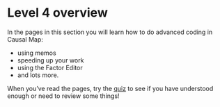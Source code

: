 # Level 4 overview{#xlevel4}

In the pages in this section you will learn how to do advanced coding in Causal Map: 

- using memos 
- speeding up your work
- using the Factor Editor
- and lots more.

When you've read the pages, try the [quiz](https://causalmap.shinyapps.io/quizzes/#section-xlevel4) to see if you have understood enough or need to review some things! 

